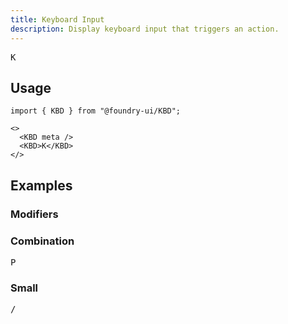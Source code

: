 ```yaml
---
title: Keyboard Input
description: Display keyboard input that triggers an action.
---
```


<ComponentPreview>
  <div>
    <KBD meta />
    <KBD>K</KBD>
  </div>
</ComponentPreview>

## Usage

```tsx
import { KBD } from "@foundry-ui/KBD";
```

```tsx
<>
  <KBD meta />
  <KBD>K</KBD>
</>
```

## Examples

### Modifiers

<ComponentPreview>
  <div>
    <KBD meta />
    <KBD shift />
    <KBD alt />
    <KBD ctrl />
  </div>
</ComponentPreview>

### Combination

<ComponentPreview>
  <div>
    <KBD meta shift>
      <span>P</span>
    </KBD>
  </div>
</ComponentPreview>

### Small

<ComponentPreview>
  <div>
    <KBD size="sm">/</KBD>
  </div>
</ComponentPreview>
